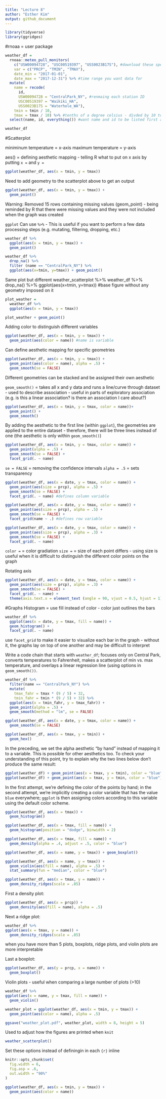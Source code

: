 ```yaml
---
title: "Lecture 8"
author: "Esther Kim"
output: github_document
---
```


```r
library(tidyverse)
library(ggridges)
```

#rnoaa = user package
```r
weather_df = 
  rnoaa::meteo_pull_monitors(
    c("USW00094728", "USC00519397", "USS0023B17S"), #download these specific channels
    var = c("PRCP", "TMIN", "TMAX"), 
    date_min = "2017-01-01",
    date_max = "2017-12-31") %>% #time range you want data for
  mutate(
    name = recode(
      id, 
      USW00094728 = "CentralPark_NY", #renmaing each station ID 
      USC00519397 = "Waikiki_HA",
      USS0023B17S = "Waterhole_WA"),
    tmin = tmin / 10,
    tmax = tmax / 10) %>% #tenths of a degree celsius - divded by 10 to get whole number
  select(name, id, everything()) #want name and id to be listed first and everything else after

weather_df
```

#Scatterplot

miniminum temperature = x-axis
maximum temperature = y-axis

aes() = defining aesthetic mapping
- telling R what to put on x axis by putting `x =` and `y =`
```r
ggplot(weather_df, aes(x = tmin, y = tmax))
```

Need to add geometry to the scatterplot above to get an output
```r
ggplot(weather_df, aes(x = tmin, y = tmax)) + 
  geom_point()
```
Warning: Removed 15 rows containing missing values (geom_point)
- being reminded by R that there were missing values and they were not included when the graph was created

`ggplot`
Can use ` %>% `
- This is useful if you want to perform a few data processing steps (e.g. mutating, filtering, dropping, etc.)

```r
weather_df %>%
  ggplot(aes(x = tmin, y = tmax)) + 
  geom_point()

weather_df %>% 
  drop_na() %>% 
  filter (name == "CentralPark_NY") %>% 
  ggplot(aes(x=tmin, y=tmax)) + geom_point()
```


Same plot but different
weather_scatterplot %>% 
  weather_df %>% 
  drop_na() %>% 
  ggplot(aes(x=tmin, y=tmax)) #base figure without any geometry imposed on it
```r
plot_weather = 
  weather_df %>%
  ggplot(aes(x = tmin, y = tmax)) 

plot_weather + geom_point()
```

Adding color to distinguish different variables 
```r
ggplot(weather_df, aes(x = tmin, y = tmax)) + 
  geom_point(aes(color = name)) #name is variable 
```
Can define aesthetic mapping for specific geometries

```r
ggplot(weather_df, aes(x = tmin, y = tmax)) + 
  geom_point(aes(color = name), alpha = .5) +
  geom_smooth(se = FALSE)
```
Different geometries can be stacked and be assigned their own aesthetic

`geom_smooth()` = takes all x and y data and runs a line/curve through dataset
- used to describe association
- useful in parts of exploratory association (e.g. is this a linear association? is there an association I care about?)

```r
ggplot(weather_df, aes(x = tmin, y = tmax, color = name))+
  geom_point() +
  geom_smooth()
```
By adding the aesthetic to the first line (within `ggplot`), the geometries are applied to the entire dataset
- therefore, there will be three lines instead of one (the aesthetic is only within `geom_smooth()`)

```r
ggplot(weather_df, aes(x = tmin, y = tmax, color = name)) + 
  geom_point(alpha = .5) +
  geom_smooth(se = FALSE) + 
  facet_grid(. ~ name)
```
`se = FALSE` = removing the confidence intervals
`alpha = .5` = sets transparency

```r
ggplot(weather_df, aes(x = date, y = tmax, color = name)) + 
  geom_point(aes(size = prcp), alpha = .5) +
  geom_smooth(se = FALSE) + 
  facet_grid(. ~ name) #defines column variable

ggplot(weather_df, aes(x = date, y = tmax, color = name)) + 
  geom_point(aes(size = prcp), alpha = .5) +
  geom_smooth(se = FALSE) + 
  facet_grid(name ~ .) #defines row variable

ggplot(weather_df, aes(x = date, y = tmax, color = name)) + 
  geom_point(aes(size = prcp), alpha = .3) +
  geom_smooth(se = FALSE) + 
  facet_grid(. ~ name)
```
`color =` = color gradiation
`size =` = size of each point differs 
- using size is useful when it is difficult to distinguish the different color points on the graph

Rotating axis
```r
ggplot(weather_df, aes(x = date, y = tmax, color = name)) + 
  geom_point(aes(size = prcp), alpha = .3) +
  geom_smooth(se = FALSE) + 
  facet_grid(. ~ name) +
  theme(axis.text.x = element_text (angle = 90, vjust = 0.5, hjust = 1))
```

#Graphs
Histogram = use fill instead of color 
- color just outlines the bars
```r
weather_df %>% 
  ggplot(aes(x = date, y = tmax, fill = name)) + 
  geom_histogram() +
  facet_grid(. ~ name)
```
use `facet_grid` to make it easier to visualize each bar in the graph
- without it, the graphs lay on top of one another and may be difficult to interpret

Write a code chain that starts with `weather_df`; focuses only on Central Park, converts temperatures to Fahrenheit, makes a scatterplot of min vs. max temperature, and overlays a linear regression line (using options in `geom_smooth())`.
```r
weather_df %>% 
  filter(name == "CentralPark_NY") %>% 
  mutate(
    tmax_fahr = tmax * (9 / 5) + 32,
    tmin_fahr = tmin * (9 / 5) + 32) %>% 
  ggplot(aes(x = tmin_fahr, y = tmax_fahr)) +
  geom_point(alpha = .5) + 
  geom_smooth(method = "lm", se = FALSE)

```

```r
ggplot(weather_df, aes(x = date, y = tmax, color = name)) + 
  geom_smooth(se = FALSE) 
```

```r
ggplot(weather_df, aes(x = tmax, y = tmin)) + 
  geom_hex()
```

In the preceding, we set the alpha aesthetic “by hand” instead of mapping it to a variable. This is possible for other aesthetics too. To check your understanding of this point, try to explain why the two lines below don’t produce the same result:
```r
ggplot(weather_df) + geom_point(aes(x = tmax, y = tmin), color = "blue")
ggplot(weather_df) + geom_point(aes(x = tmax, y = tmin, color = "blue"))
```
In the first attempt, we’re defining the color of the points by hand; in the second attempt, we’re implicitly creating a color variable that has the value `blue` everywhere; `ggplot` is then assigning colors according to this variable using the default color scheme.


```r
ggplot(weather_df, aes(x = tmax)) + 
  geom_histogram()
```

```r
ggplot(weather_df, aes(x = tmax, fill = name)) + 
  geom_histogram(position = "dodge", binwidth = 2)
```

```r
ggplot(weather_df, aes(x = tmax, fill = name)) + 
  geom_density(alpha = .4, adjust = .5, color = "blue")
```

```r
ggplot(weather_df, aes(x = name, y = tmax)) + geom_boxplot()
```

```r
ggplot(weather_df, aes(x = name, y = tmax)) + 
  geom_violin(aes(fill = name), alpha = .5) + 
  stat_summary(fun = "median", color = "blue")
```

```r
ggplot(weather_df, aes(x = tmax, y = name)) + 
  geom_density_ridges(scale = .85)
```

First a density plot:
```r
ggplot(weather_df, aes(x = prcp)) + 
  geom_density(aes(fill = name), alpha = .5) 
```

Next a ridge plot:
```r
weather_df %>% 
ggplot(aes(x = tmax, y = name)) + 
  geom_density_ridges(scale = .85)
```
when you have more than 5 plots, boxplots, ridge plots, and violin plots are more interpretable


Last a boxplot:
```r
ggplot(weather_df, aes(y = prcp, x = name)) + 
  geom_boxplot() 
```

Violin plots - useful when comparing a large number of plots (>10)
```r
weather_df %>% 
ggplot(aes(x = name, y = tmax, fill = name)) + 
  geom_violin()
```

```r
weather_plot = ggplot(weather_df, aes(x = tmin, y = tmax)) + 
  geom_point(aes(color = name), alpha = .5) 

ggsave("weather_plot.pdf", weather_plot, width = 8, height = 5)
```

Used to adjust how the figures are printed when `knit`
```r
weather_scatterplot()
```


Set these options instead of definingin in each `{r}` inline
```r
knitr::opts_chunk$set(
  fig.width = 6,
  fig.asp = .6,
  out.width = "90%"
)
```

```r
ggplot(weather_df, aes(x = tmin, y = tmax)) + 
  geom_point(aes(color = name))
```



